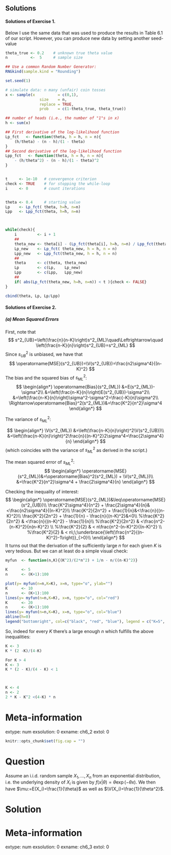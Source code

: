 ## Solutions {-}

#### Solutions of Exercise 1. {-} 


Below I use the same data that was used to produce the results in Table 6.1 of our script. However, you can produce new data by setting another seed-value

```r
theta_true <- 0.2    # unknown true theta value
n          <-  5     # sample size

## Use a common Random Number Generator:
RNGkind(sample.kind = "Rounding")

set.seed(1)

# simulate data: n many (unfair) coin tosses
x <- sample(x          = c(0,1), 
               size    = n, 
               replace = TRUE, 
               prob    = c(1-theta_true, theta_true)) 

## number of heads (i.e., the number of "1"s in x)
h <- sum(x)

## First derivative of the log-likelihood function
Lp_fct   <- function(theta, h = h, n = n){
    (h/theta) - (n - h)/(1 - theta)    
}
## Second derivative of the log-likelihood function
Lpp_fct   <- function(theta, h = h, n = n){
    - (h/theta^2) - (n - h)/(1 - theta)^2    
}


t     <- 1e-10   # convergence criterion
check <- TRUE    # for stopping the while-loop
i     <- 0       # count iterations


theta <- 0.4     # starting value 
Lp    <- Lp_fct( theta, h=h, n=n)
Lpp   <- Lpp_fct(theta, h=h, n=n)



while(check){
    i         <- i + 1
    ##
    theta_new <- theta[i] - (Lp_fct(theta[i], h=h, n=n) / Lpp_fct(theta[i], h=h, n=n))    
    Lp_new    <- Lp_fct( theta_new, h = h, n = n)
    Lpp_new   <- Lpp_fct(theta_new, h = h, n = n)
    ##
    theta     <- c(theta, theta_new) 
    Lp        <- c(Lp,    Lp_new) 
    Lpp       <- c(Lpp,   Lpp_new) 
    ##
    if( abs(Lp_fct(theta_new, h=h, n=n)) < t ){check <- FALSE}
}

cbind(theta, Lp, Lp/Lpp)
```





 <!-- Exercies 2 -->

#### Solutions of Exercise 2. {-} 

##### (a) Mean Squared Errors {-} 

First, note that 
$$
s^2_{UB}=\left(\frac{n}{n-K}\right)s^2_{ML}\quad\Leftrightarrow\quad \left(\frac{n-K}{n}\right)s^2_{UB}=s^2_{ML}
$$
Since $s_{UB}^2$ is unbiased, we have that
$$
\operatorname{MSE}(s^2_{UB})=\V(s^2_{UB})=\frac{n2\sigma^4}{(n-K)^2}
$$
The bias and the squared bias of $s_{ML}^2$:
$$
\begin{align*}
\operatorname{Bias}(s^2_{ML})
&=E(s^2_{ML})-\sigma^2\\
&=\left(\frac{n-K}{n}\right)E(s^2_{UB})-\sigma^2\\
&=\left(\frac{n-K}{n}\right)\sigma^2-\sigma^2=\frac{-K}{n}\sigma^2\\
\Rightarrow\operatorname{Bias}^2(s^2_{ML})&=\frac{K^2}{n^2}\sigma^4
\end{align*}
$$

The variance of $s_{ML}^2$:

$$
\begin{align*}
\V(s^2_{ML})
&=\left(\frac{n-K}{n}\right)^2\V(s^2_{UB})\\
&=\left(\frac{n-K}{n}\right)^2\frac{n}{(n-K)^2}2\sigma^4=\frac{2\sigma^4}{n}
\end{align*}
$$
(which coincides with the variance of $s^2_{ML}$ as derived in the script.)



The mean squared error of $s_{ML}^2$:
$$
\begin{align*}
\operatorname{MSE}(s^2_{ML})&=\operatorname{Bias}^2(s^2_{ML}) + \V(s^2_{ML})\\
&=\frac{K^2}{n^2}\sigma^4 + \frac{2\sigma^4}{n}
\end{align*}
$$


Checking the inequality of interest:
$$
\begin{align*}
\operatorname{MSE}(s^2_{ML})&\leq\operatorname{MSE}(s^2_{UB})\\
\frac{K^2\sigma^4}{n^2} + \frac{2\sigma^4}{n}&<\frac{n2\sigma^4}{(n-K)^2}\\
\frac{K^2}{2n^2} + \frac{1}{n}&<\frac{n}{(n-K)^2}\\
\frac{K^2}{2n^2} + \frac{1}{n} - \frac{n}{(n-K)^2}&<0\\
%\frac{K^2}{2n^2} & <\frac{n}{(n-K)^2} - \frac{1}{n}\\
%\frac{K^2}{2n^2} & <\frac{n^2-(n-K)^2}{n(n-K)^2} \\
%\frac{K^2}{2} & < n\frac{n^2-(n-K)^2}{(n-K)^2} \\
%\frac{K^2}{2} & < n\;\;\underbrace{\left(\frac{n^2}{(n-K)^2}-1\right)}_{>0}\\
\end{align*}
$$
It turns out that the derivation of the sufficiently large $n$ for each given $K$ is very tedious. But we can at least do a simple visual check:
```r
myfun  <- function(n,K){(K^2)/(2*n^2) + 1/n - n/((n-K)^2)}

K      <- 5
n      <- (K+1):100

plot(y= myfun(n=n,K=K), x=n, type="o", ylab="")
K      <- 10
n      <- (K+1):100
lines(y= myfun(n=n,K=K), x=n, type="o", col="red")
K      <- 20
n      <- (K+1):100
lines(y= myfun(n=n,K=K), x=n, type="o", col="blue")
abline(h=0)
legend("bottomright", col=c("black", "red", "blue"), legend = c("K=5", "K=10", "K=20"))
```



<!-- $K=1:$ -->
<!-- $$ -->
<!-- \begin{align*} -->
<!-- \frac{K^2}{n^2} -\frac{2(K-1)}{n} - (1-\frac{4}{K}) & < 0 \\ -->
<!-- \frac{1^2}{n^2} -\frac{2(1-1)}{n} - (1-\frac{4}{1}) & < 0 \\ -->
<!-- \frac{1^2}{n^2}  +3 & < 0 \\ -->
<!-- \end{align*} -->
<!-- $$ -->

<!-- \begin{align*} -->
<!-- \operatorname{MSE}(s^2_{ML})&<\operatorname{MSE}(s^2_{UB})\\ -->
<!-- \frac{K^2}{n^2}\sigma^4 + \frac{2\sigma^4}{n}&<\frac{n2\sigma^4}{(n-K)^2}\\ -->
<!-- \frac{2\sigma^4}{(n-K)}\left(\frac{K^2(n-K)}{2n^2} + \frac{n-K}{n}\right)&<\frac{2\sigma^4}{n-K}\\ -->
<!-- \frac{2\sigma^4}{(n-K)}\left(1+\frac{K^2(n-K)}{2n^2}-\frac{K}{n}\right)&<\frac{2\sigma^4}{n-K}\\ -->
<!-- \frac{K^2(n-K)}{2n^2}-\frac{K}{n}&<0\\ -->
<!-- \frac{K^2(n-K)}{2n^2}&<\frac{K}{n}\\ -->
<!-- nK^2(n-K)&<K2n^2\\ -->
<!-- Kn-K^2&<2n\\ -->
<!-- -K^2&<n(2-K)\\ -->
<!-- %-K^2/(2-K)&<n\\ -->
<!-- \frac{K^2}{K-2}&<n\\ -->
<!-- \end{align*} -->




So, indeed for every $K$ there's a large enough $n$ which fulfills the above inequalities:
\begin{itemize}
\item For $1\leq K\leq 2$: \quad $n\geq 1$
\item For $K\geq 3$: \quad  $n>\frac{K^2}{K-2}$
\end{itemize}

```r
K <- 3
K * (2 -K)/(4-K)

For K > 4
K <- 3
K * (2 - K)/(4 - K) < 1



K <- 4
n <- 2
2 * K - K^2 <(4-K) * n
```

<!-- ```{r} -->
<!-- K <- 5 -->
<!-- n <- 1000 -->


<!-- (2*K^2-K^3)/((4*K-K^2)) -->

<!-- kk <- 1:10 -->
<!-- n <- 2:100 -->

<!-- K <- kk[1] -->
<!-- plot(y= c(1+ ((K^2-4*K)/(2*n)) + ((2*K^2-K^3)/(2*n^2))), x=n, type="l", ylim=c(-.4,1.5)) -->
<!-- for(i in 1:length(kk)){ -->
<!--   K <- kk[i] -->
<!--   lines(y= c(1+ ((K^2-4*K)/(2*n)) + ((2*K^2-K^3)/(2*n^2))), x=n, type="l")   -->
<!-- } -->


<!-- ((n-K)*K^2)/(2*n^2) + ((n-K)/n)^2 -->
<!-- ``` -->


Meta-information
============
extype: num
exsolution: 0
exname: ch6_2
extol: 0





















```r
knitr::opts_chunk$set(fig.cap = "")
```


Question
========

Assume an i.i.d. random sample $X_1,\dots,X_n$ from an exponential distribution, i.e. the underlying density of $X_i$ is given by $f(x|\theta)=\theta\exp(-\theta x)$. We then have $\mu:=E(X_i)=\frac{1}{\theta}$ as well as $\V(X_i)=\frac{1}{\theta^2}$. 
\begin{itemize}
\item[(a)] What is the log-likelihood function for the i.i.d. random sample $X_1,\dots,X_n$?
\item[(b)] Derive the maximum likelihood (ML) estimator $\hat\theta_n$ of $\theta$.
\item[(c)] From maximum likelihood theory we know that 
$$
(\hat\theta_n-\theta)\to_d \mathcal{N}\left(0,\frac{1}{n \mathcal{J}(\theta)}\right)
$$
Derive the expression for the Fischer information $\mathcal{I}(\theta)=n\mathcal{J}(\theta)$. Use the Fisher information to give the explizit formula for the asymptotic distribution of $\hat\theta_n$.
\end{itemize}

Solution
========

\begin{itemize}
\item[(a)] The log-likelihood function is given by
\begin{align*}
\ell(\theta)
&=\sum_{i=1}^n \ln (\theta\exp(-\theta X_i)))\\
&=\sum_{i=1}^n (\ln \theta -\theta X_i)\\
&=n \ln \theta -\sum_{i=1}^n \theta X_i\\
\end{align*}

\item[(b)] The ML estimator is defined as $\hat{\theta}_{n}=\arg\max\ell(\theta)$. Deriving the ML estimator $\hat\theta_n$:

\begin{align*}
\ell_n'(\theta)&=n\frac{1}{\theta} - \sum_{i=1}^n X_i\\
\ell_n'(\hat\theta_n)=0\quad \Leftrightarrow &\quad 0=n\frac{1}{\hat\theta_n} - \sum_{i=1}^n X_i\\
\Leftrightarrow &\quad n\frac{1}{\hat\theta_n} = \sum_{i=1}^n X_i\\
\Leftrightarrow &\quad \hat\theta_n = \frac{1}{\frac{1}{n}\sum_{i=1}^n X_i}= \frac{1}{\bar{X}}
\end{align*}

\item[(c)] The Fisher information is given by $\mathcal{I}(\theta)=n\mathcal{J}(\theta)$, where $\mathcal{J}(\theta)=-\frac{1}{n}E(\ell''(\theta))$. The second derivative of $\ell(\theta)$ is given by
$$
\ell''(\theta)=-n\frac{1}{\theta^2}
$$
So, the expression for $\ell''(\theta)$ is here deterministic as it doesn't depend on the random variables $X_i$. 
$$
\mathcal{J}(\theta)=-\frac{1}{n}E(\ell''(\theta))=-\frac{1}{n}\left(-n\frac{1}{\theta^2}\right)=\frac{1}{\theta^2}
$$
That is, the Fisher information is $\mathcal{I}(\theta)=n\mathcal{J}(\theta)=n/\theta^2$. Therefore, the asymptotic distribution of $\hat\theta_n$ is 
\begin{align*}
(\hat\theta_n-\theta)&\to_d \mathcal{N}\left(0,\frac{\theta^2}{n}\right)\\
\Leftrightarrow\quad \sqrt{n}(\hat\theta_n-\theta)&\to_d \mathcal{N}\left(0,\theta^2\right)
\end{align*}
\end{itemize}




Meta-information
============
extype: num
exsolution: 0
exname: ch6_3
extol: 0
